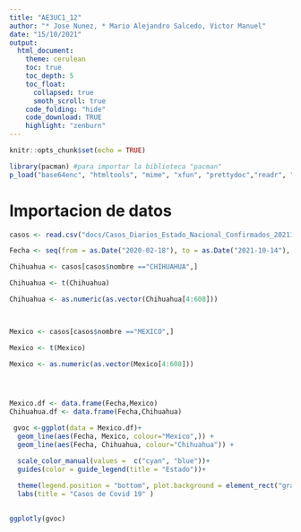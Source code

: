 ```yaml
---
title: "AE3UC1_12"
author: "* Jose Nunez, * Mario Alejandro Salcedo, Victor Manuel"
date: "15/10/2021"
output: 
  html_document:
    theme: cerulean
    toc: true
    toc_depth: 5
    toc_float: 
      collapsed: true
      smoth_scroll: true
    code_folding: "hide"
    code_download: TRUE
    highlight: "zenburn"
---
```


```r
knitr::opts_chunk$set(echo = TRUE)
```


```r
library(pacman) #para importar la biblioteca "pacman"
p_load("base64enc", "htmltools", "mime", "xfun", "prettydoc","readr", "knitr","DT","dplyr", "ggplot2","plotly", "gganimate","gifski","scales","ggdark")
```




# Importacion de datos
```r


casos <- read.csv("docs/Casos_Diarios_Estado_Nacional_Confirmados_20211014.csv")

Fecha <- seq(from = as.Date("2020-02-18"), to = as.Date("2021-10-14"), by = "day"   )

Chihuahua <- casos[casos$nombre =="CHIHUAHUA",]

Chihuahua <- t(Chihuahua)

Chihuahua <- as.numeric(as.vector(Chihuahua[4:608]))


 
Mexico <- casos[casos$nombre =="MEXICO",]

Mexico <- t(Mexico)

Mexico <- as.numeric(as.vector(Mexico[4:608]))




Mexico.df <- data.frame(Fecha,Mexico)
Chihuahua.df <- data.frame(Fecha,Chihuahua)


```



```r





 gvoc <-ggplot(data = Mexico.df)+ 
  geom_line(aes(Fecha, Mexico, colour="Mexico",)) +
  geom_line(aes(Fecha, Chihuahua, colour="Chihuahua")) +

  scale_color_manual(values =  c("cyan", "blue"))+
  guides(color = guide_legend(title = "Estado"))+
    
  theme(legend.position = "bottom", plot.background = element_rect("gray"))+
  labs(title = "Casos de Covid 19" )
 

ggplotly(gvoc)

```








